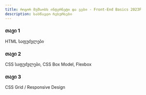 ```yaml
---
title: როგორ მუშაობს ინტერნეტი და ვები - Front-End Basics 2023F
description: სასწავლო რესურსები
---
```


<div className="grid sm:grid-cols-1 gap-4 mt-6">

<Card href="/classes/frontendbasics/2024w/week-1">

### თავი 1

HTML საფუძვლები

</Card>

<Card href="/classes/frontendbasics/2024w/week-2">

### თავი 2

CSS საფუძვლები, CSS Box Model, Flexbox

</Card>


<Card href="/classes/frontendbasics/2024w/week-3">

### თავი 3

CSS Grid / Responsive Design

</Card>

</div>